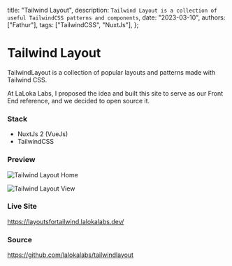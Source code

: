   title: "Tailwind Layout",
  description: `Tailwind Layout is a collection of useful TailwindCSS patterns and components`,
  date: "2023-03-10",
  authors: ["Fathur"],
  tags: ["TailwindCSS", "NuxtJs"],
};

# Tailwind Layout

TailwindLayout is a collection of popular layouts and patterns made with Tailwind CSS.

At LaLoka Labs, I proposed the idea and built this site to serve as our Front End reference, and we decided to open source it.

### Stack

- NuxtJs 2 (VueJs)
- TailwindCSS

### Preview

![Tailwind Layout Home](/images/tailwind-layout1.png)

![Tailwind Layout View](/images/tailwind-layout2.png)

### Live Site

https://layoutsfortailwind.lalokalabs.dev/

### Source

https://github.com/lalokalabs/tailwindlayout

